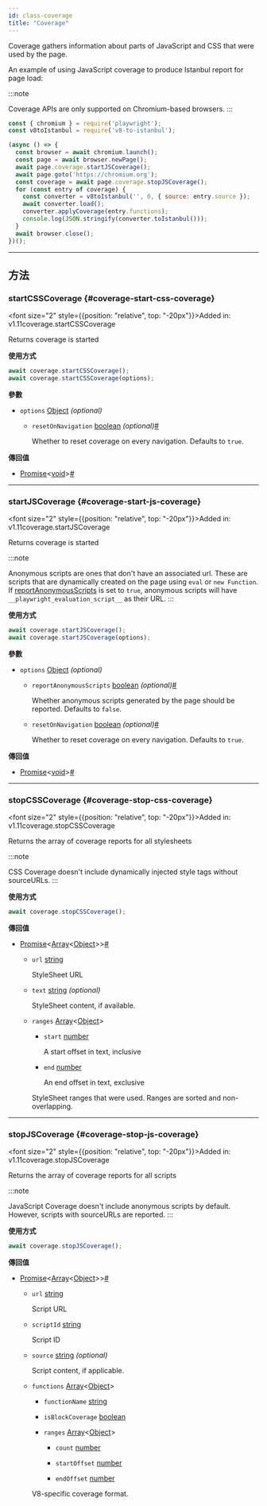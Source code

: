 ```yaml
---
id: class-coverage
title: "Coverage"
---
```



Coverage gathers information about parts of JavaScript and CSS that were used by the page.

An example of using JavaScript coverage to produce Istanbul report for page load:

:::note

Coverage APIs are only supported on Chromium-based browsers.
:::

```js
const { chromium } = require('playwright');
const v8toIstanbul = require('v8-to-istanbul');

(async () => {
  const browser = await chromium.launch();
  const page = await browser.newPage();
  await page.coverage.startJSCoverage();
  await page.goto('https://chromium.org');
  const coverage = await page.coverage.stopJSCoverage();
  for (const entry of coverage) {
    const converter = v8toIstanbul('', 0, { source: entry.source });
    await converter.load();
    converter.applyCoverage(entry.functions);
    console.log(JSON.stringify(converter.toIstanbul()));
  }
  await browser.close();
})();
```


---

## 方法

### startCSSCoverage {#coverage-start-css-coverage}

<font size="2" style={{position: "relative", top: "-20px"}}>Added in: v1.11</font><x-search>coverage.startCSSCoverage</x-search>

Returns coverage is started

**使用方式**

```js
await coverage.startCSSCoverage();
await coverage.startCSSCoverage(options);
```

**參數**
- `options` [Object] *(optional)*
  - `resetOnNavigation` [boolean] *(optional)*<a aria-hidden="true" tabIndex="-1" class="list-anchor-link" id="coverage-start-css-coverage-option-reset-on-navigation"/><a href="#coverage-start-css-coverage-option-reset-on-navigation" class="list-anchor">#</a>
    
    Whether to reset coverage on every navigation. Defaults to `true`.

**傳回值**
- [Promise]&lt;[void]&gt;<a aria-hidden="true" tabIndex="-1" class="list-anchor-link" id="coverage-start-css-coverage-return"/><a href="#coverage-start-css-coverage-return" class="list-anchor">#</a>

---

### startJSCoverage {#coverage-start-js-coverage}

<font size="2" style={{position: "relative", top: "-20px"}}>Added in: v1.11</font><x-search>coverage.startJSCoverage</x-search>

Returns coverage is started

:::note

Anonymous scripts are ones that don't have an associated url. These are scripts that are dynamically created on the page using `eval` or `new Function`. If [reportAnonymousScripts](/api/class-coverage.mdx#coverage-start-js-coverage-option-report-anonymous-scripts) is set to `true`, anonymous scripts will have `__playwright_evaluation_script__` as their URL.
:::

**使用方式**

```js
await coverage.startJSCoverage();
await coverage.startJSCoverage(options);
```

**參數**
- `options` [Object] *(optional)*
  - `reportAnonymousScripts` [boolean] *(optional)*<a aria-hidden="true" tabIndex="-1" class="list-anchor-link" id="coverage-start-js-coverage-option-report-anonymous-scripts"/><a href="#coverage-start-js-coverage-option-report-anonymous-scripts" class="list-anchor">#</a>
    
    Whether anonymous scripts generated by the page should be reported. Defaults to `false`.
  - `resetOnNavigation` [boolean] *(optional)*<a aria-hidden="true" tabIndex="-1" class="list-anchor-link" id="coverage-start-js-coverage-option-reset-on-navigation"/><a href="#coverage-start-js-coverage-option-reset-on-navigation" class="list-anchor">#</a>
    
    Whether to reset coverage on every navigation. Defaults to `true`.

**傳回值**
- [Promise]&lt;[void]&gt;<a aria-hidden="true" tabIndex="-1" class="list-anchor-link" id="coverage-start-js-coverage-return"/><a href="#coverage-start-js-coverage-return" class="list-anchor">#</a>

---

### stopCSSCoverage {#coverage-stop-css-coverage}

<font size="2" style={{position: "relative", top: "-20px"}}>Added in: v1.11</font><x-search>coverage.stopCSSCoverage</x-search>

Returns the array of coverage reports for all stylesheets

:::note

CSS Coverage doesn't include dynamically injected style tags without sourceURLs.
:::

**使用方式**

```js
await coverage.stopCSSCoverage();
```

**傳回值**
- [Promise]&lt;[Array]&lt;[Object]&gt;&gt;<a aria-hidden="true" tabIndex="-1" class="list-anchor-link" id="coverage-stop-css-coverage-return"/><a href="#coverage-stop-css-coverage-return" class="list-anchor">#</a>
  - `url` [string]
    
    StyleSheet URL
  - `text` [string] *(optional)*
    
    StyleSheet content, if available.
  - `ranges` [Array]&lt;[Object]&gt;
    - `start` [number]
      
      A start offset in text, inclusive
    - `end` [number]
      
      An end offset in text, exclusive
    
    StyleSheet ranges that were used. Ranges are sorted and non-overlapping.

---

### stopJSCoverage {#coverage-stop-js-coverage}

<font size="2" style={{position: "relative", top: "-20px"}}>Added in: v1.11</font><x-search>coverage.stopJSCoverage</x-search>

Returns the array of coverage reports for all scripts

:::note

JavaScript Coverage doesn't include anonymous scripts by default. However, scripts with sourceURLs are reported.
:::

**使用方式**

```js
await coverage.stopJSCoverage();
```

**傳回值**
- [Promise]&lt;[Array]&lt;[Object]&gt;&gt;<a aria-hidden="true" tabIndex="-1" class="list-anchor-link" id="coverage-stop-js-coverage-return"/><a href="#coverage-stop-js-coverage-return" class="list-anchor">#</a>
  - `url` [string]
    
    Script URL
  - `scriptId` [string]
    
    Script ID
  - `source` [string] *(optional)*
    
    Script content, if applicable.
  - `functions` [Array]&lt;[Object]&gt;
    - `functionName` [string]
      
      
    - `isBlockCoverage` [boolean]
      
      
    - `ranges` [Array]&lt;[Object]&gt;
      - `count` [number]
        
        
      - `startOffset` [number]
        
        
      - `endOffset` [number]
        
        
      
    V8-specific coverage format.


[Accessibility]: /api/class-accessibility.mdx "Accessibility"
[Android]: /api/class-android.mdx "Android"
[AndroidDevice]: /api/class-androiddevice.mdx "AndroidDevice"
[AndroidInput]: /api/class-androidinput.mdx "AndroidInput"
[AndroidSocket]: /api/class-androidsocket.mdx "AndroidSocket"
[AndroidWebView]: /api/class-androidwebview.mdx "AndroidWebView"
[APIRequest]: /api/class-apirequest.mdx "APIRequest"
[APIRequestContext]: /api/class-apirequestcontext.mdx "APIRequestContext"
[APIResponse]: /api/class-apiresponse.mdx "APIResponse"
[APIResponseAssertions]: /api/class-apiresponseassertions.mdx "APIResponseAssertions"
[Browser]: /api/class-browser.mdx "Browser"
[BrowserContext]: /api/class-browsercontext.mdx "BrowserContext"
[BrowserServer]: /api/class-browserserver.mdx "BrowserServer"
[BrowserType]: /api/class-browsertype.mdx "BrowserType"
[CDPSession]: /api/class-cdpsession.mdx "CDPSession"
[Clock]: /api/class-clock.mdx "Clock"
[ConsoleMessage]: /api/class-consolemessage.mdx "ConsoleMessage"
[Coverage]: /api/class-coverage.mdx "Coverage"
[Dialog]: /api/class-dialog.mdx "Dialog"
[Download]: /api/class-download.mdx "Download"
[Electron]: /api/class-electron.mdx "Electron"
[ElectronApplication]: /api/class-electronapplication.mdx "ElectronApplication"
[ElementHandle]: /api/class-elementhandle.mdx "ElementHandle"
[FileChooser]: /api/class-filechooser.mdx "FileChooser"
[Frame]: /api/class-frame.mdx "Frame"
[FrameLocator]: /api/class-framelocator.mdx "FrameLocator"
[GenericAssertions]: /api/class-genericassertions.mdx "GenericAssertions"
[JSHandle]: /api/class-jshandle.mdx "JSHandle"
[Keyboard]: /api/class-keyboard.mdx "Keyboard"
[Locator]: /api/class-locator.mdx "Locator"
[LocatorAssertions]: /api/class-locatorassertions.mdx "LocatorAssertions"
[Logger]: /api/class-logger.mdx "Logger"
[Mouse]: /api/class-mouse.mdx "Mouse"
[Page]: /api/class-page.mdx "Page"
[PageAssertions]: /api/class-pageassertions.mdx "PageAssertions"
[Playwright]: /api/class-playwright.mdx "Playwright"
[PlaywrightAssertions]: /api/class-playwrightassertions.mdx "PlaywrightAssertions"
[Request]: /api/class-request.mdx "Request"
[Response]: /api/class-response.mdx "Response"
[Route]: /api/class-route.mdx "Route"
[Selectors]: /api/class-selectors.mdx "Selectors"
[SnapshotAssertions]: /api/class-snapshotassertions.mdx "SnapshotAssertions"
[TimeoutError]: /api/class-timeouterror.mdx "TimeoutError"
[Touchscreen]: /api/class-touchscreen.mdx "Touchscreen"
[Tracing]: /api/class-tracing.mdx "Tracing"
[Video]: /api/class-video.mdx "Video"
[WebError]: /api/class-weberror.mdx "WebError"
[WebSocket]: /api/class-websocket.mdx "WebSocket"
[WebSocketRoute]: /api/class-websocketroute.mdx "WebSocketRoute"
[Worker]: /api/class-worker.mdx "Worker"
[Fixtures]: /api/class-fixtures.mdx "Fixtures"
[FullConfig]: /api/class-fullconfig.mdx "FullConfig"
[FullProject]: /api/class-fullproject.mdx "FullProject"
[Location]: /api/class-location.mdx "Location"
[Test]: /api/class-test.mdx "Test"
[TestConfig]: /api/class-testconfig.mdx "TestConfig"
[TestInfo]: /api/class-testinfo.mdx "TestInfo"
[TestInfoError]: /api/class-testinfoerror.mdx "TestInfoError"
[TestOptions]: /api/class-testoptions.mdx "TestOptions"
[TestProject]: /api/class-testproject.mdx "TestProject"
[TestStepInfo]: /api/class-teststepinfo.mdx "TestStepInfo"
[WorkerInfo]: /api/class-workerinfo.mdx "WorkerInfo"
[Reporter]: /api/class-reporter.mdx "Reporter"
[Suite]: /api/class-suite.mdx "Suite"
[TestCase]: /api/class-testcase.mdx "TestCase"
[TestError]: /api/class-testerror.mdx "TestError"
[TestResult]: /api/class-testresult.mdx "TestResult"
[TestStep]: /api/class-teststep.mdx "TestStep"
[Element]: https://developer.mozilla.org/en-US/docs/Web/API/element "Element"
[EvaluationArgument]: /evaluating.mdx#evaluation-argument "EvaluationArgument"
[Promise]: https://developer.mozilla.org/en-US/docs/Web/JavaScript/Reference/Global_Objects/Promise "Promise"
[iterator]: https://developer.mozilla.org/en-US/docs/Web/JavaScript/Reference/Iteration_protocols "Iterator"
[origin]: https://developer.mozilla.org/en-US/docs/Glossary/Origin "Origin"
[selector]: https://developer.mozilla.org/en-US/docs/Web/CSS/CSS_Selectors "selector"
[Serializable]: https://developer.mozilla.org/en-US/docs/Web/JavaScript/Reference/Global_Objects/JSON/stringify#Description "Serializable"
[UIEvent.detail]: https://developer.mozilla.org/en-US/docs/Web/API/UIEvent/detail "UIEvent.detail"
[UnixTime]: https://en.wikipedia.org/wiki/Unix_time "Unix Time"
[xpath]: https://developer.mozilla.org/en-US/docs/Web/XPath "xpath"

[Array]: https://developer.mozilla.org/en-US/docs/Web/JavaScript/Reference/Global_Objects/Array "Array"
[boolean]: https://developer.mozilla.org/en-US/docs/Web/JavaScript/Data_structures#Boolean_type "Boolean"
[Buffer]: https://nodejs.org/api/buffer.html#buffer_class_buffer "Buffer"
[ChildProcess]: https://nodejs.org/api/child_process.html "ChildProcess"
[Date]: https://developer.mozilla.org/en-US/docs/Web/JavaScript/Reference/Global_Objects/Date "Date"
[Error]: https://nodejs.org/api/errors.html#errors_class_error "Error"
[EventEmitter]: https://nodejs.org/api/events.html#events_class_eventemitter "EventEmitter"
[function]: https://developer.mozilla.org/en-US/docs/Web/JavaScript/Reference/Global_Objects/Function "Function"
[FormData]: https://developer.mozilla.org/en-US/docs/Web/API/FormData "FormData"
[Map]: https://developer.mozilla.org/en-US/docs/Web/JavaScript/Reference/Global_Objects/Map "Map"
[Metadata]: https://developer.mozilla.org/en-US/docs/Web/JavaScript/Reference/Global_Objects/Object "Object&lt;string, any&gt;"
[null]: https://developer.mozilla.org/en-US/docs/Web/JavaScript/Reference/Global_Objects/null "null"
[number]: https://developer.mozilla.org/en-US/docs/Web/JavaScript/Data_structures#Number_type "Number"
[Object]: https://developer.mozilla.org/en-US/docs/Web/JavaScript/Reference/Global_Objects/Object "Object"
[Promise]: https://developer.mozilla.org/en-US/docs/Web/JavaScript/Reference/Global_Objects/Promise "Promise"
[Readable]: https://nodejs.org/api/stream.html#stream_class_stream_readable "Readable"
[ReadStream]: https://nodejs.org/api/fs.html#class-fsreadstream "ReadStream"
[RegExp]: https://developer.mozilla.org/en-US/docs/Web/JavaScript/Reference/Global_Objects/RegExp "RegExp"
[string]: https://developer.mozilla.org/en-US/docs/Web/JavaScript/Data_structures#String_type "string"
[void]: https://developer.mozilla.org/en-US/docs/Web/JavaScript/Reference/Global_Objects/undefined "void"
[URL]: https://nodejs.org/api/url.html "URL"
[URLSearchParams]: https://developer.mozilla.org/en-US/docs/Web/API/URLSearchParams "URLSearchParams"

[all available image tags]: https://mcr.microsoft.com/en-us/product/playwright/about "all available image tags"
[Microsoft Artifact Registry]: https://mcr.microsoft.com/en-us/product/playwright/about "Microsoft Artifact Registry"
[Dockerfile.noble]: https://github.com/microsoft/playwright/blob/main/utils/docker/Dockerfile.noble "Dockerfile.noble"
